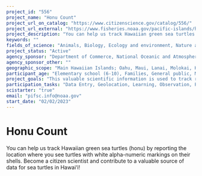 ```yaml
---
project_id: "556"
project_name: "Honu Count"
project_url_on_catalog: "https://www.citizenscience.gov/catalog/556/"
project_url_external: "https://www.fisheries.noaa.gov/pacific-islands/honu-count-help-us-find-numbered-sea-turtles-hawaii#what-is-honu-count?"
project_description: "You can help us track Hawaiian green sea turtles (honu) by reporting the location where you see turtles with white alpha-numeric markings on their shells. Become a citizen scientist and contribute to a valuable source of data for sea turtles in Hawai\u2018i!"
keywords: ""
fields_of_science: "Animals, Biology, Ecology and environment, Nature and outdoors, Ocean/water and marine"
project_status: "Active"
agency_sponsor: "Department of Commerce, National Oceanic and Atmospheric Administration (NOAA)"
agency_sponsor_other: ""
geographic_scope: "Main Hawaiian Islands; Oahu, Maui, Lanai, Molokai, Hawaii, Kauai, Niihau"
participant_age: "Elementary school (6-10), Families, General public, Middle school (11-13), Youth/teen (up to 17)"
project_goals: "This valuable scientific information is used to track recently rehabilitated turtles, resident turtle habitat use, or when nesting turtles return back to their foraging grounds. We also use the data collected from Honu Count to determine the resilience of the Hawaiian green sea turtle in the face of climate change."
participation_tasks: "Data Entry, Geolocation, Learning, Observation, Photography"
scistarter: "true"
email: "pifsc.info@noaa.gov"
start_date: "02/02/2023"
---
```


# Honu Count

You can help us track Hawaiian green sea turtles (honu) by reporting the location where you see turtles with white alpha-numeric markings on their shells. Become a citizen scientist and contribute to a valuable source of data for sea turtles in Hawai‘i!

